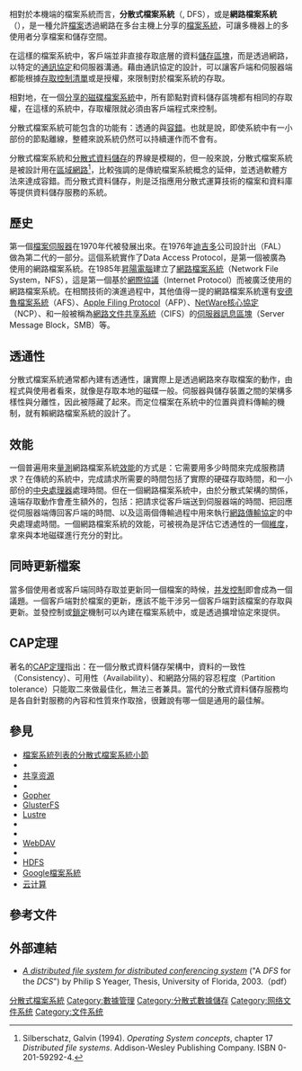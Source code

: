 {{noteTA
|G1=IT
}}

相對於本機端的檔案系統而言，'''分散式檔案系統'''（{{lang-en|Distributed file system}}, DFS），或是'''網路檔案系統'''（{{lang-en|Network File System}}），是一種允許[[檔案|檔案]]透過網路在多台主機上分享的[[檔案系統|檔案系統]]，可讓多機器上的多使用者分享檔案和儲存空間。

在這樣的檔案系統中，客戶端並非直接存取底層的資料[[儲存區塊|儲存區塊]]，而是透過網路，以特定的[[網路傳輸協定|通訊協定]]和伺服器溝通。藉由通訊協定的設計，可以讓客戶端和伺服器端都能根據[[存取控制串列|存取控制清單]]或是授權，來限制對於檔案系統的存取。

相對地，在一個[[分享磁碟檔案系統|分享的磁碟檔案系統]]中，所有節點對資料儲存區塊都有相同的存取權，在這樣的系統中，存取權限就必須由客戶端程式來控制。

分散式檔案系統可能包含的功能有：透通的{{link-en|資料複製|replication (computer science)}}與[[容錯|容錯]]。也就是說，即使系統中有一小部份的節點離線，整體來說系統仍然可以持續運作而不會有{{link-en|資料損失|data loss}}。

分散式檔案系統和[[分散式資料儲存|分散式資料儲存]]的界線是模糊的，但一般來說，分散式檔案系統是被設計用在[[區域網路|區域網路]]<ref>Silberschatz, Galvin (1994). ''Operating System concepts'', chapter 17 ''Distributed file systems''. Addison-Wesley Publishing Company. ISBN 0-201-59292-4.</ref>，比較強調的是傳統檔案系統概念的延伸，並透過軟體方法來達成容錯。而分散式資料儲存，則是泛指應用分散式運算技術的檔案和資料庫等提供資料儲存服務的系統。

==歷史==
第一個[[檔案伺服器|檔案伺服器]]在1970年代被發展出來。在1976年[[迪吉多|迪吉多]]公司設計出{{link-en|File Access Listener|File Access Listener}}（FAL）做為第二代{{link-en|DECnet|DECnet}}的一部分。這個系統實作了Data Access Protocol，是第一個被廣為使用的網路檔案系統。在1985年[[昇陽電腦|昇陽電腦]]建立了[[網路檔案系統|網路檔案系統]]（Network File System，NFS），這是第一個基於[[網際協議|網際協議]]（Internet Protocol）而被廣泛使用的網路檔案系統。在相關技術的演進過程中，其他值得一提的網路檔案系統還有[[安德魯檔案系統|安德魯檔案系統]]（AFS）、[[Apple_Filing_Protocol|Apple Filing Protocol]]（AFP）、[[NetWare核心協定|NetWare核心協定]]（NCP）、和一般被稱為[[網路文件共享系統|網路文件共享系統]]（CIFS）的[[伺服器訊息區塊|伺服器訊息區塊]]（Server Message Block，SMB）等。

==透通性==
分散式檔案系統通常都內建有透通性，讓實際上是透過網路來存取檔案的動作，由程式與使用者看來，就像是存取本地的磁碟一般。伺服器與儲存裝置之間的架構多樣性與分離性，因此被隱藏了起來。而定位檔案在系統中的位置與資料傳輸的機制，就有賴網路檔案系統的設計了。

==效能==
一個普遍用來[[量度|量測]]網路檔案系統[[效能|效能]]的方式是：它需要用多少時間來完成服務請求？在傳統的系統中，完成請求所需要的時間包括了實際的硬碟存取時間，和一小部份的[[中央處理器|中央處理器]]處理時間。但在一個網路檔案系統中，由於分散式架構的關係，遠端存取動作會產生額外的{{link-en|經常性成本|Overhead|經常性負擔}}，包括：把請求從客戶端送到伺服器端的時間、把回應從伺服器端傳回客戶端的時間、以及這兩個傳輸過程中用來執行[[網路傳輸協定|網路傳輸協定]]的中央處理處時間。一個網路檔案系統的效能，可被視為是評估它透通性的一個[[維度|維度]]，拿來與本地磁碟進行充分的對比。

==同時更新檔案==
當多個使用者或客戶端同時存取並更新同一個檔案的時候，[[并发控制|并发控制]]即會成為一個議題。一個客戶端對於檔案的更新，應該不能干涉另一個客戶端對該檔案的存取與更新。並發控制或[[锁_(计算机科学)|鎖定]]機制可以內建在檔案系統中，或是透過擴增協定來提供。

==CAP定理==
著名的[[CAP定理|CAP定理]]指出：在一個分散式資料儲存架構中，資料的一致性（Consistency）、可用性（Availability）、和網路分隔的容忍程度（Partition tolerance）只能取二來做最佳化，無法三者兼具。當代的分散式資料儲存服務均是各自針對服務的內容和性質來作取捨，很難說有哪一個是通用的最佳解。

==參見==
{{colbegin}}
* [[文件系统列表#分布式文件系统|檔案系統列表的分散式檔案系統小節]]
* {{link-en|Ceph|Ceph (software)}}
* [[共享资源|共享资源]]
* {{link-en|BeeGFS|BeeGFS}}
* [[Gopher_(网络协议)|Gopher]]
* [[GlusterFS|GlusterFS]]
* [[Lustre|Lustre]]
* {{link-en|MooseFS|Moose File System}}
* {{link-en|OneFS|OneFS distributed file system}}
* [[基于Web的分布式编写和版本控制|WebDAV]]
* {{link-en|XtreemFS|XtreemFS}}
* [[Apache_Hadoop|HDFS]]
* [[Google檔案系統|Google檔案系統]]
* [[云计算|云计算]]
{{colend}}

==參考文件==

{{reflist}}

==外部連結==
* [http://purl.fcla.edu/fcla/etd/UFE0001123 ''A distributed file system for distributed conferencing system''] ("A ''DFS'' for the ''DCS''") by Philip S Yeager, Thesis, University of Florida, 2003.（pdf）

[[Category:分散式檔案系統|]]
[[Category:數據管理|Category:數據管理]]
[[Category:分散式數據儲存|Category:分散式數據儲存]]
[[Category:网络文件系统|Category:网络文件系统]]
[[Category:文件系统|Category:文件系统]]